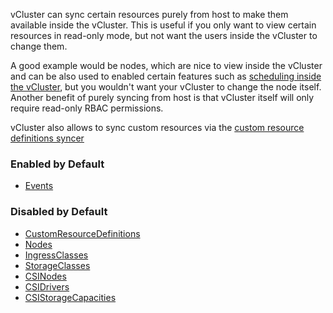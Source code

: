 vCluster can sync certain resources purely from host to make them available inside the vCluster. This is useful if you only want to view certain resources in read-only mode, but not want the users inside the vCluster to change them.

A good example would be nodes, which are nice to view inside the vCluster and can be also used to enabled certain features such as [scheduling inside the vCluster](/vcluster/configure/vcluster-yaml/control-plane/other/advanced/virtual-scheduler.mdx), but you wouldn't want your vCluster to change the node itself. Another benefit of purely syncing from host is that vCluster itself will only require read-only RBAC permissions.

vCluster also allows to sync custom resources via the [custom resource definitions syncer](../configure/vcluster-yaml/sync/from-host/custom-resource-definitions.mdx)

### Enabled by Default
* [Events](../configure/vcluster-yaml/sync/from-host/events.mdx)

### Disabled by Default
* [CustomResourceDefinitions](../configure/vcluster-yaml/sync/from-host/custom-resource-definitions.mdx)
* [Nodes](../configure/vcluster-yaml/sync/from-host/nodes.mdx)
* [IngressClasses](../configure/vcluster-yaml/sync/from-host/ingress-classes.mdx)
* [StorageClasses](../configure/vcluster-yaml/sync/from-host/storage-classes.mdx)
* [CSINodes](../configure/vcluster-yaml/sync/from-host/csi-nodes.mdx)
* [CSIDrivers](../configure/vcluster-yaml/sync/from-host/csi-drivers.mdx)
* [CSIStorageCapacities](../configure/vcluster-yaml/sync/from-host/csi-storage-capacities.mdx)
